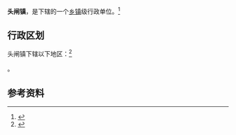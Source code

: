 {{中国乡级行政区|64/02/21/103/000}}

'''头闸镇'''，是{{PRC admin/fullname|64/02/21/103/000|3}}下辖的一个[[乡镇|乡镇]]级行政单位。<ref>{{PRC admin/ref sgc|{{PRC admin/parent|64/02/21/103/000}}}}</ref>

== 行政区划 ==

头闸镇下辖以下地区：<ref>{{PRC admin/ref sgc|64/02/21/103/000}}</ref>

{{PRC admin/children|64/02/21/103/000}}。

== 参考资料 ==

{{reflist}}

{{行政区划小作品}}
{{PRC admin/navcat|64/02/21/103/000}}